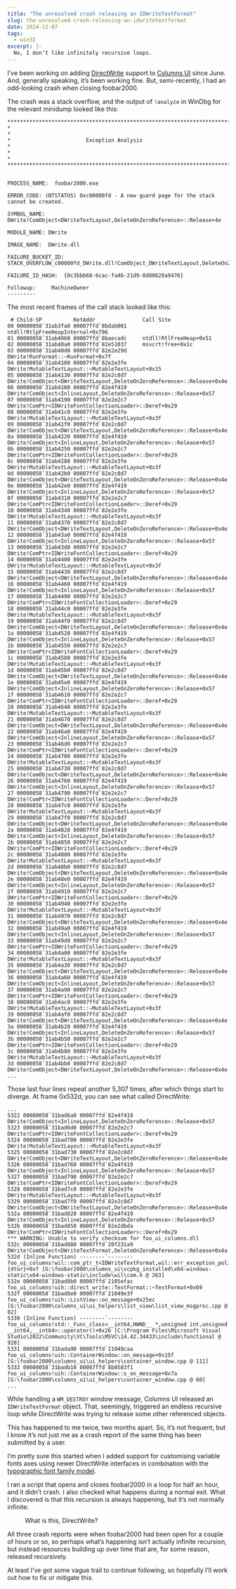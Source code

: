 ```yaml
---
title: "The unresolved crash releasing an IDWriteTextFormat"
slug: the-unresolved-crash-releasing-an-idwritetextformat
date: 2024-12-07
tags:
  - win32
excerpt: |-
  No, I don’t like infinitely recursive loops.
---
```




I’ve been working on adding
[DirectWrite](https://en.wikipedia.org/wiki/DirectWrite) support to
[Columns UI](https://yuo.be/columns-ui) since June. And, generally speaking,
it’s been working fine. But, semi-recently, I had an odd-looking crash when
closing foobar2000.

The crash was a stack overflow, and the output of `!analyze` in WinDbg for the
relevant minidump looked like this:

```
*******************************************************************************
*                                                                             *
*                        Exception Analysis                                   *
*                                                                             *
*******************************************************************************


PROCESS_NAME:  foobar2000.exe

ERROR_CODE: (NTSTATUS) 0xc00000fd - A new guard page for the stack cannot be created.

SYMBOL_NAME:  DWrite!ComObject<DWriteTextLayout,DeleteOnZeroReference>::Release+4e

MODULE_NAME: DWrite

IMAGE_NAME:  DWrite.dll

FAILURE_BUCKET_ID:  STACK_OVERFLOW_c00000fd_DWrite.dll!ComObject_DWriteTextLayout,DeleteOnZeroReference_::Release

FAILURE_ID_HASH:  {0c3bbb68-6cac-fa46-21d9-8d80628a9476}

Followup:     MachineOwner
---------
```

The most recent frames of the call stack looked like this:

```
 # Child-SP          RetAddr               Call Site
00 00000058`31ab3fa0 00007ffd`8bdab001     ntdll!RtlpFreeHeapInternal+0x796
01 00000058`31ab4060 00007ffd`8baecadc     ntdll!RtlFreeHeap+0x51
02 00000058`31ab40a0 00007ffd`82e51037     msvcrt!free+0x1c
03 00000058`31ab40d0 00007ffd`82e2e29d     DWrite!RunFormat::~RunFormat+0x7f
04 00000058`31ab4100 00007ffd`82e2e3fe     DWrite!MutableTextLayout::~MutableTextLayout+0x15
05 00000058`31ab4130 00007ffd`82e2c8d7     DWrite!ComObject<DWriteTextLayout,DeleteOnZeroReference>::Release+0x4e
06 00000058`31ab4160 00007ffd`82e4f419     DWrite!ComObject<InlineLayout,DeleteOnZeroReference>::Release+0x57
07 00000058`31ab4190 00007ffd`82e2e2c7     DWrite!ComPtr<IDWriteFontCollectionLoader>::Deref+0x29
08 00000058`31ab41c0 00007ffd`82e2e3fe     DWrite!MutableTextLayout::~MutableTextLayout+0x3f
09 00000058`31ab41f0 00007ffd`82e2c8d7     DWrite!ComObject<DWriteTextLayout,DeleteOnZeroReference>::Release+0x4e
0a 00000058`31ab4220 00007ffd`82e4f419     DWrite!ComObject<InlineLayout,DeleteOnZeroReference>::Release+0x57
0b 00000058`31ab4250 00007ffd`82e2e2c7     DWrite!ComPtr<IDWriteFontCollectionLoader>::Deref+0x29
0c 00000058`31ab4280 00007ffd`82e2e3fe     DWrite!MutableTextLayout::~MutableTextLayout+0x3f
0d 00000058`31ab42b0 00007ffd`82e2c8d7     DWrite!ComObject<DWriteTextLayout,DeleteOnZeroReference>::Release+0x4e
0e 00000058`31ab42e0 00007ffd`82e4f419     DWrite!ComObject<InlineLayout,DeleteOnZeroReference>::Release+0x57
0f 00000058`31ab4310 00007ffd`82e2e2c7     DWrite!ComPtr<IDWriteFontCollectionLoader>::Deref+0x29
10 00000058`31ab4340 00007ffd`82e2e3fe     DWrite!MutableTextLayout::~MutableTextLayout+0x3f
11 00000058`31ab4370 00007ffd`82e2c8d7     DWrite!ComObject<DWriteTextLayout,DeleteOnZeroReference>::Release+0x4e
12 00000058`31ab43a0 00007ffd`82e4f419     DWrite!ComObject<InlineLayout,DeleteOnZeroReference>::Release+0x57
13 00000058`31ab43d0 00007ffd`82e2e2c7     DWrite!ComPtr<IDWriteFontCollectionLoader>::Deref+0x29
14 00000058`31ab4400 00007ffd`82e2e3fe     DWrite!MutableTextLayout::~MutableTextLayout+0x3f
15 00000058`31ab4430 00007ffd`82e2c8d7     DWrite!ComObject<DWriteTextLayout,DeleteOnZeroReference>::Release+0x4e
16 00000058`31ab4460 00007ffd`82e4f419     DWrite!ComObject<InlineLayout,DeleteOnZeroReference>::Release+0x57
17 00000058`31ab4490 00007ffd`82e2e2c7     DWrite!ComPtr<IDWriteFontCollectionLoader>::Deref+0x29
18 00000058`31ab44c0 00007ffd`82e2e3fe     DWrite!MutableTextLayout::~MutableTextLayout+0x3f
19 00000058`31ab44f0 00007ffd`82e2c8d7     DWrite!ComObject<DWriteTextLayout,DeleteOnZeroReference>::Release+0x4e
1a 00000058`31ab4520 00007ffd`82e4f419     DWrite!ComObject<InlineLayout,DeleteOnZeroReference>::Release+0x57
1b 00000058`31ab4550 00007ffd`82e2e2c7     DWrite!ComPtr<IDWriteFontCollectionLoader>::Deref+0x29
1c 00000058`31ab4580 00007ffd`82e2e3fe     DWrite!MutableTextLayout::~MutableTextLayout+0x3f
1d 00000058`31ab45b0 00007ffd`82e2c8d7     DWrite!ComObject<DWriteTextLayout,DeleteOnZeroReference>::Release+0x4e
1e 00000058`31ab45e0 00007ffd`82e4f419     DWrite!ComObject<InlineLayout,DeleteOnZeroReference>::Release+0x57
1f 00000058`31ab4610 00007ffd`82e2e2c7     DWrite!ComPtr<IDWriteFontCollectionLoader>::Deref+0x29
20 00000058`31ab4640 00007ffd`82e2e3fe     DWrite!MutableTextLayout::~MutableTextLayout+0x3f
21 00000058`31ab4670 00007ffd`82e2c8d7     DWrite!ComObject<DWriteTextLayout,DeleteOnZeroReference>::Release+0x4e
22 00000058`31ab46a0 00007ffd`82e4f419     DWrite!ComObject<InlineLayout,DeleteOnZeroReference>::Release+0x57
23 00000058`31ab46d0 00007ffd`82e2e2c7     DWrite!ComPtr<IDWriteFontCollectionLoader>::Deref+0x29
24 00000058`31ab4700 00007ffd`82e2e3fe     DWrite!MutableTextLayout::~MutableTextLayout+0x3f
25 00000058`31ab4730 00007ffd`82e2c8d7     DWrite!ComObject<DWriteTextLayout,DeleteOnZeroReference>::Release+0x4e
26 00000058`31ab4760 00007ffd`82e4f419     DWrite!ComObject<InlineLayout,DeleteOnZeroReference>::Release+0x57
27 00000058`31ab4790 00007ffd`82e2e2c7     DWrite!ComPtr<IDWriteFontCollectionLoader>::Deref+0x29
28 00000058`31ab47c0 00007ffd`82e2e3fe     DWrite!MutableTextLayout::~MutableTextLayout+0x3f
29 00000058`31ab47f0 00007ffd`82e2c8d7     DWrite!ComObject<DWriteTextLayout,DeleteOnZeroReference>::Release+0x4e
2a 00000058`31ab4820 00007ffd`82e4f419     DWrite!ComObject<InlineLayout,DeleteOnZeroReference>::Release+0x57
2b 00000058`31ab4850 00007ffd`82e2e2c7     DWrite!ComPtr<IDWriteFontCollectionLoader>::Deref+0x29
2c 00000058`31ab4880 00007ffd`82e2e3fe     DWrite!MutableTextLayout::~MutableTextLayout+0x3f
2d 00000058`31ab48b0 00007ffd`82e2c8d7     DWrite!ComObject<DWriteTextLayout,DeleteOnZeroReference>::Release+0x4e
2e 00000058`31ab48e0 00007ffd`82e4f419     DWrite!ComObject<InlineLayout,DeleteOnZeroReference>::Release+0x57
2f 00000058`31ab4910 00007ffd`82e2e2c7     DWrite!ComPtr<IDWriteFontCollectionLoader>::Deref+0x29
30 00000058`31ab4940 00007ffd`82e2e3fe     DWrite!MutableTextLayout::~MutableTextLayout+0x3f
31 00000058`31ab4970 00007ffd`82e2c8d7     DWrite!ComObject<DWriteTextLayout,DeleteOnZeroReference>::Release+0x4e
32 00000058`31ab49a0 00007ffd`82e4f419     DWrite!ComObject<InlineLayout,DeleteOnZeroReference>::Release+0x57
33 00000058`31ab49d0 00007ffd`82e2e2c7     DWrite!ComPtr<IDWriteFontCollectionLoader>::Deref+0x29
34 00000058`31ab4a00 00007ffd`82e2e3fe     DWrite!MutableTextLayout::~MutableTextLayout+0x3f
35 00000058`31ab4a30 00007ffd`82e2c8d7     DWrite!ComObject<DWriteTextLayout,DeleteOnZeroReference>::Release+0x4e
36 00000058`31ab4a60 00007ffd`82e4f419     DWrite!ComObject<InlineLayout,DeleteOnZeroReference>::Release+0x57
37 00000058`31ab4a90 00007ffd`82e2e2c7     DWrite!ComPtr<IDWriteFontCollectionLoader>::Deref+0x29
38 00000058`31ab4ac0 00007ffd`82e2e3fe     DWrite!MutableTextLayout::~MutableTextLayout+0x3f
39 00000058`31ab4af0 00007ffd`82e2c8d7     DWrite!ComObject<DWriteTextLayout,DeleteOnZeroReference>::Release+0x4e
3a 00000058`31ab4b20 00007ffd`82e4f419     DWrite!ComObject<InlineLayout,DeleteOnZeroReference>::Release+0x57
3b 00000058`31ab4b50 00007ffd`82e2e2c7     DWrite!ComPtr<IDWriteFontCollectionLoader>::Deref+0x29
3c 00000058`31ab4b80 00007ffd`82e2e3fe     DWrite!MutableTextLayout::~MutableTextLayout+0x3f
3d 00000058`31ab4bb0 00007ffd`82e2c8d7     DWrite!ComObject<DWriteTextLayout,DeleteOnZeroReference>::Release+0x4e
...
```

Those last four lines repeat another 5,307 times, after which things start to
diverge. At frame 0x532d, you can see what called DirectWrite:

```
...
5322 00000058`31bad6a0 00007ffd`82e4f419     DWrite!ComObject<InlineLayout,DeleteOnZeroReference>::Release+0x57
5323 00000058`31bad6d0 00007ffd`82e2e2c7     DWrite!ComPtr<IDWriteFontCollectionLoader>::Deref+0x29
5324 00000058`31bad700 00007ffd`82e2e3fe     DWrite!MutableTextLayout::~MutableTextLayout+0x3f
5325 00000058`31bad730 00007ffd`82e2c8d7     DWrite!ComObject<DWriteTextLayout,DeleteOnZeroReference>::Release+0x4e
5326 00000058`31bad760 00007ffd`82e4f419     DWrite!ComObject<InlineLayout,DeleteOnZeroReference>::Release+0x57
5327 00000058`31bad790 00007ffd`82e2e2c7     DWrite!ComPtr<IDWriteFontCollectionLoader>::Deref+0x29
5328 00000058`31bad7c0 00007ffd`82e2e3fe     DWrite!MutableTextLayout::~MutableTextLayout+0x3f
5329 00000058`31bad7f0 00007ffd`82e2c8d7     DWrite!ComObject<DWriteTextLayout,DeleteOnZeroReference>::Release+0x4e
532a 00000058`31bad820 00007ffd`82e4f419     DWrite!ComObject<InlineLayout,DeleteOnZeroReference>::Release+0x57
532b 00000058`31bad850 00007ffd`82e2dbda     DWrite!ComPtr<IDWriteFontCollectionLoader>::Deref+0x29
*** WARNING: Unable to verify checksum for foo_ui_columns.dll
532c 00000058`31bad880 00007ffd`20f231a9     DWrite!ComObject<DWriteTextFormat,DeleteOnZeroReference>::Release+0x4a
532d (Inline Function) --------`--------     foo_ui_columns!wil::com_ptr_t<IDWriteTextFormat,wil::err_exception_policy>::{dtor}+0xf [G:\foobar2000\columns_ui\vcpkg_installed\x64-windows-static\x64-windows-static\include\wil\com.h @ 263]
532e 00000058`31bad8b0 00007ffd`2105efac     foo_ui_columns!uih::direct_write::TextFormat::~TextFormat+0x69
532f 00000058`31bad8e0 00007ffd`21049e3f     foo_ui_columns!uih::ListView::on_message+0x25ec [G:\foobar2000\columns_ui\ui_helpers\list_view\list_view_msgproc.cpp @ 82]
5330 (Inline Function) --------`--------     foo_ui_columns!std::_Func_class<__int64,HWND__ *,unsigned int,unsigned __int64,__int64>::operator()+0x26 [C:\Program Files\Microsoft Visual Studio\2022\Community\VC\Tools\MSVC\14.42.34433\include\functional @ 920]
5331 00000058`31bada90 00007ffd`21049caa     foo_ui_columns!uih::ContainerWindow::on_message+0x15f [G:\foobar2000\columns_ui\ui_helpers\container_window.cpp @ 111]
5332 00000058`31badb10 00007ffd`8b0583f1     foo_ui_columns!uih::ContainerWindow::s_on_message+0x7a [G:\foobar2000\columns_ui\ui_helpers\container_window.cpp @ 60]
...
```

While handling a `WM_DESTROY` window message, Columns UI released an
`IDWriteTextFormat` object. That, seemingly, triggered an endless recursive loop
while DirectWrite was trying to release some other referenced objects.

This has happened to me twice, two months apart. So, it’s not frequent, but I
know it’s not just me as a crash report of the same thing has been submitted by
a user.

I’m pretty sure this started when I added support for customising variable fonts
axes using newer DirectWrite interfaces in combination with the
[typographic font family model](https://learn.microsoft.com/en-us/windows/win32/directwrite/font-selection#typographic-font-family-model).

I ran a script that opens and closes foobar2000 in a loop for half an hour, and
it didn’t crash. I also checked what happens during a normal exit. What I
discovered is that this recursion is always happening, but it’s not normally
infinite:

<figure>
  <a href={directwrite_debugger_png.src}>
    <PostImage
      src={directwrite_debugger_png}
      alt={
        "A screenshot of the Visual Studio debugger, showing the call stack " +
        "during an IDWriteTextFormat::Release call with similar recursion as above"
      }
    />
  </a>
  <figcaption>What is this, DirectWrite?</figcaption>
</figure>

All three crash reports were when foobar2000 had been open for a couple of hours
or so, so perhaps what’s happening isn’t actually infinite recursion, but
instead resources building up over time that are, for some reason, released
recursively.

At least I’ve got some vague trail to continue following, so hopefully I’ll work
out how to fix or mitigate this.

